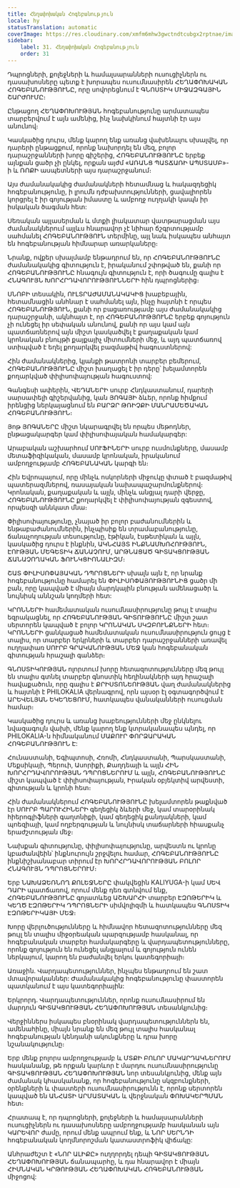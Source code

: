 ```yaml
---
title: Հեղափոխական Հոգեբանություն
locale: hy
statusTranslation: automatic
coverImage: https://res.cloudinary.com/xmfm6mhw3gwctndtcubgx2rptnae/image/upload/v1740337243/small_cover_educacion_fundamental_a051170f1c.webp
sidebar:
    label: 31. Հեղափոխական Հոգեբանություն
    order: 31
---
```

Դպրոցների, քոլեջների և համալսարանների ուսուցիչներն ու դասախոսները պետք է խորապես ուսումնասիրեն ՀԵՂԱՓՈԽԱԿԱՆ ՀՈԳԵԲԱՆՈՒԹՅՈՒՆԸ, որը սովորեցնում է ԳՆՈՍՏԻԿ ՄԻՋԱԶԳԱՅԻՆ ՇԱՐԺՈՒՄԸ։

Ընթացող ՀԵՂԱՓՈԽՈՒԹՅԱՆ հոգեբանությունը արմատապես տարբերվում է այն ամենից, ինչ նախկինում հայտնի էր այս անունով։

Կասկածից դուրս, մենք կարող ենք առանց վախենալու սխալվել, որ դարերի ընթացքում, որոնք նախորդել են մեզ, բոլոր դարաշրջանների խորը գիշերից, ՀՈԳԵԲԱՆՈՒԹՅՈՒՆԸ երբեք այնքան ցածր չի ընկել, որքան այժմ «ԱՌԱՆՑ ՊԱՏՃԱՌԻ ԱՊՍՏԱՄԲ»-ի և ՌՈՔԻ ասպետների այս դարաշրջանում։

Այս ժամանակակից ժամանակների հետամնաց և հակազդեցիկ հոգեբանությունը, ի լրումն դժբախտությունների, ցավալիորեն կորցրել է իր գոյության իմաստը և ամբողջ ուղղակի կապն իր իսկական ծագման հետ:

Սեռական այլասերման և մտքի լիակատար վատթարացման այս ժամանակներում այլևս հնարավոր չէ նիհար ճշգրտությամբ սահմանել ՀՈԳԵԲԱՆՈՒԹՅՈՒՆ տերմինը, այլ նաև իսկապես անհայտ են հոգեբանության հիմնարար առարկաները։

Նրանք, ովքեր սխալմամբ ենթադրում են, որ ՀՈԳԵԲԱՆՈՒԹՅՈՒՆԸ ժամանակակից գիտություն է, իրականում շփոթված են, քանի որ ՀՈԳԵԲԱՆՈՒԹՅՈՒՆԸ հնագույն գիտություն է, որի ծագումը գալիս է ՀՆԱԳՈՒՅՆ ԽՈՐՀՐԴԱՎՈՐՈՒԹՅՈՒՆՆԵՐԻ հին դպրոցներից։

ՍՆՈԲԻ տեսակին, ՈՒԼՏՐԱԺԱՄԱՆԱԿԱԿԻՑ խաբեբային, հետամնացին անհնար է սահմանել այն, ինչը հայտնի է որպես ՀՈԳԵԲԱՆՈՒԹՅՈՒՆ, քանի որ բացառությամբ այս ժամանակակից դարաշրջանի, ակնհայտ է, որ ՀՈԳԵԲԱՆՈՒԹՅՈՒՆԸ երբեք գոյություն չի ունեցել իր սեփական անունով, քանի որ այս կամ այն ​​պատճառներով այն միշտ կասկածվել է քաղաքական կամ կրոնական բնույթի քայքայիչ միտումների մեջ, և այդ պատճառով ստիպված է եղել քողարկվել բազմաթիվ հագուստներով:

Հին ժամանակներից, կյանքի թատրոնի տարբեր բեմերում, ՀՈԳԵԲԱՆՈՒԹՅՈՒՆԸ միշտ խաղացել է իր դերը՝ խելամտորեն քողարկված փիլիսոփայության հագուստով:

Գանգեսի ափերին, ՎԵԴԱՆԵՐԻ սուրբ Հնդկաստանում, դարերի սարսափելի գիշերվանից, կան ՅՈԳԱՅԻ ձևեր, որոնք հիմքում իրենցից ներկայացնում են ԲԱՐՁՐ ԹՌԻՉՔԻ ՄԱՆՐԱՄԵԾԱԿԱՆ ՀՈԳԵԲԱՆՈՒԹՅՈՒՆ։

Յոթ ՅՈԳԱՆԵՐԸ միշտ նկարագրվել են որպես մեթոդներ, ընթացակարգեր կամ փիլիսոփայական համակարգեր:

Արաբական աշխարհում ՍՈՒՖԻՆԵՐԻ սուրբ ուսմունքները, մասամբ մետաֆիզիկական, մասամբ կրոնական, իրականում ամբողջությամբ ՀՈԳԵԲԱՆԱԿԱՆ կարգի են։

Հին Եվրոպայում, որը մինչև ոսկորների միջուկը փտած է բազմաթիվ պատերազմներով, ռասայական նախապաշարմունքներով։ Կրոնական, քաղաքական և այլն, մինչև անցյալ դարի վերջը, ՀՈԳԵԲԱՆՈՒԹՅՈՒՆԸ քողարկվել է փիլիսոփայության զգեստով, որպեսզի աննկատ մնա։

Փիլիսոփայությունը, չնայած իր բոլոր բաժանումներին և ենթաբաժանումներին, ինչպիսիք են տրամաբանությունը, ճանաչողության տեսությունը, էթիկան, էսթետիկան և այլն, կասկածից դուրս է ինքնին, ԱԿՆՀԱՅՏ ԻՆՔՆԱՄԽՈՀՈՒԹՅՈՒՆ, ԷՈՒԹՅԱՆ ՄԵԳԵՏԻԿ ՃԱՆԱՉՈՒՄ, ԱՐԹՆԱՑԱԾ ԳԻՏԱԿՑՈՒԹՅԱՆ ՃԱՆԱՉՈՂԱԿԱՆ ՖՈՒՆԿՑԻՈՆԱԼԻԶՄ։

ՇԱՏ ՓԻԼԻՍՈՓԱՅԱԿԱՆ ԴՊՐՈՑՆԵՐԻ սխալն այն է, որ նրանք հոգեբանությունը համարել են ՓԻԼԻՍՈՓԱՅՈՒԹՅՈՒՆԻՑ ցածր մի բան, որը կապված է միայն մարդկային բնության ամենացածր և նույնիսկ աննշան կողմերի հետ:

ԿՐՈՆՆԵՐԻ համեմատական ​​ուսումնասիրությունը թույլ է տալիս եզրակացնել, որ ՀՈԳԵԲԱՆՈՒԹՅԱՆ ԳԻՏՈՒԹՅՈՒՆԸ միշտ շատ սերտորեն կապված է բոլոր ԿՐՈՆԱԿԱՆ ՍԿԶԲՈՒՆՔՆԵՐԻ հետ։ ԿՐՈՆՆԵՐԻ ցանկացած համեմատական ​​ուսումնասիրություն ցույց է տալիս, որ տարբեր երկրների և տարբեր դարաշրջանների առավել ուղղափառ ՍՈՒՐԲ ԳՐԱԿԱՆՈՒԹՅԱՆ ՄԵՋ կան հոգեբանական գիտության հրաշալի գանձեր։

ԳՆՈՍՏԻԿՈՒԹՅԱՆ ոլորտում խորը հետազոտությունները մեզ թույլ են տալիս գտնել տարբեր գնոստիկ հեղինակների այդ հրաշալի հավաքածուն, որը գալիս է ՔՐԻՍՏՈՆԵՈՒԹՅԱՆ վաղ ժամանակներից և հայտնի է PHILOKALIA վերնագրով, որն այսօր էլ օգտագործվում է ԱՐԵՎԵԼՅԱՆ ԵԿԵՂԵՑՈՒՄ, հատկապես վանականների ուսուցման համար։

Կասկածից դուրս և առանց խաբեությունների մեջ ընկնելու նվազագույն վախի, մենք կարող ենք կտրականապես պնդել, որ PHILOKALIA-ն հիմնականում ՄԱՔՈՒՐ ՓՈՐՁԱՐԱԿԱՆ ՀՈԳԵԲԱՆՈՒԹՅՈՒՆ Է:

Հունաստանի, Եգիպտոսի, Հռոմի, Հնդկաստանի, Պարսկաստանի, Մեքսիկայի, Պերուի, Ասորիքի, Քաղդեայի և այլն ՀԻՆ ԽՈՐՀՐԴԱՎՈՐՈՒԹՅԱՆ ԴՊՐՈՑՆԵՐՈՒՄ և այլն, ՀՈԳԵԲԱՆՈՒԹՅՈՒՆԸ միշտ կապված է փիլիսոփայության, Իրական օբյեկտիվ արվեստի, գիտության և կրոնի հետ։

Հին ժամանակներում ՀՈԳԵԲԱՆՈՒԹՅՈՒՆԸ խելամտորեն թաքնված էր ՍՈՒՐԲ ՊԱՐՈՒՀԻՆԵՐԻ գեղեցիկ ձևերի մեջ, կամ տարօրինակ հիերոգլիֆների գաղտնիքի, կամ գեղեցիկ քանդակների, կամ պոեզիայի, կամ ողբերգության և նույնիսկ տաճարների հիասքանչ երաժշտության մեջ։

Նախքան գիտությունը, փիլիսոփայությունը, արվեստն ու կրոնը կբաժանվեին՝ ինքնուրույն շրջվելու համար, ՀՈԳԵԲԱՆՈՒԹՅՈՒՆԸ ինքնիշխանաբար տիրում էր ԽՈՐՀՐԴԱՎՈՐՈՒԹՅԱՆ ԲՈԼՈՐ ՀՆԱԳՈՒՅՆ ԴՊՐՈՑՆԵՐՈՒՄ։

Երբ ՆԱԽԱՁԵՌՆՈՂ ՔՈԼԵՋՆԵՐԸ փակվեցին KALIYUGA-ի կամ ՍԵՎ ԴԱՐԻ պատճառով, որում մենք դեռ գտնվում ենք, ՀՈԳԵԲԱՆՈՒԹՅՈՒՆԸ գոյատևեց ԱՇԽԱՐՀԻ տարբեր ԷԶՈԹԵՐԻԿ և ԿԵՂԾ ԷԶՈԹԵՐԻԿ ԴՊՐՈՑՆԵՐԻ սիմվոլիզմի և հատկապես ԳՆՈՍՏԻԿ ԷԶՈԹԵՐԻԿԱՅԻ ՄԵՋ։

Խորը վերլուծությունները և հիմնավոր հետազոտությունները մեզ թույլ են տալիս միջօրեական պարզությամբ հասկանալ, որ հոգեբանական տարբեր համակարգերը և վարդապետությունները, որոնք գոյություն են ունեցել անցյալում և գոյություն ունեն ներկայում, կարող են բաժանվել երկու կատեգորիայի։

Առաջին. Վարդապետություններ, ինչպես ենթադրում են շատ մտավորականներ: Ժամանակակից հոգեբանությունը փաստորեն պատկանում է այս կատեգորիային:

Երկրորդ. Վարդապետություններ, որոնք ուսումնասիրում են մարդուն ԳԻՏԱԿՑՈՒԹՅԱՆ ՀԵՂԱՓՈԽՈՒԹՅԱՆ տեսանկյունից։

Վերջիններս իսկապես բնօրինակ վարդապետություններն են, ամենահինը, միայն նրանք են մեզ թույլ տալիս հասկանալ հոգեբանության կենդանի ակունքները և դրա խորը նշանակությունը։

Երբ մենք բոլորս ամբողջությամբ և ՄՏՔԻ ԲՈԼՈՐ ՄԱԿԱՐԴԱԿՆԵՐՈՒՄ հասկանանք, թե որքան կարևոր է մարդու ուսումնասիրությունը ԳԻՏԱԿՑՈՒԹՅԱՆ ՀԵՂԱՓՈԽՈՒԹՅԱՆ նոր տեսանկյունից, մենք այն ժամանակ կհասկանանք, որ հոգեբանությունը սկզբունքների, օրենքների և փաստերի ուսումնասիրությունն է, որոնք սերտորեն կապված են ԱՆՀԱՏԻ ԱՐՄԱՏԱԿԱՆ և վերջնական ՓՈԽԱԿԵՐՊՄԱՆ հետ։

Հրատապ է, որ դպրոցների, քոլեջների և համալսարանների ուսուցիչներն ու դասախոսները ամբողջությամբ հասկանան այն ԿԱՐԵՎՈՐ ժամը, որում մենք ապրում ենք, և ՆՈՐ ՍԵՐՆԴԻ հոգեբանական կողմնորոշման կատաստրոֆիկ վիճակը:

Անհրաժեշտ է «ՆՈՐ ԱԼԻՔԸ» ուղղորդել դեպի ԳԻՏԱԿՑՈՒԹՅԱՆ ՀԵՂԱՓՈԽՈՒԹՅԱՆ ճանապարհը, և դա հնարավոր է միայն ՀԻՄՆԱԿԱՆ ԿՐԹՈՒԹՅԱՆ ՀԵՂԱՓՈԽԱԿԱՆ ՀՈԳԵԲԱՆՈՒԹՅԱՆ միջոցով:


